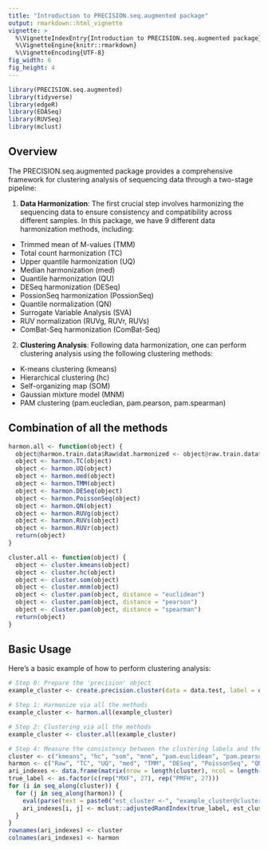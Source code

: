 ```yaml
---
title: "Introduction to PRECISION.seq.augmented package"
output: rmarkdown::html_vignette
vignette: >
  %\VignetteIndexEntry{Introduction to PRECISION.seq.augmented package}
  %\VignetteEngine{knitr::rmarkdown}
  %\VignetteEncoding{UTF-8}
fig_width: 6 
fig_height: 4 
---
```


```r
library(PRECISION.seq.augmented)
library(tidyverse)
library(edgeR)
library(EDASeq)
library(RUVSeq)
library(mclust)
```

## Overview

The PRECISION.seq.augmented package provides a comprehensive framework for clustering analysis of sequencing data through a two-stage pipeline:

1. **Data Harmonization**: The first crucial step involves harmonizing the sequencing data to ensure consistency and compatibility across different samples. In this package, 
we have 9 different data harmonization methods, including:
  - Trimmed mean of M-values (TMM)
  - Total count harmonization (TC)
  - Upper quantile harmonization (UQ)
  - Median harmonization (med)
  - Quantile harmonization (QU)
  - DESeq harmonization (DESeq)
  - PossionSeq harmonization (PossionSeq)
  - Quantile normalization (QN)
  - Surrogate Variable Analysis (SVA)
  - RUV normalization (RUVg, RUVr, RUVs)
  - ComBat-Seq harmonization (ComBat-Seq)

2. **Clustering Analysis**: Following data harmonization, one can perform clustering analysis using the following clustering methods:
  - K-means clustering (kmeans)
  - Hierarchical clustering (hc)
  - Self-organizing map (SOM)
  - Gaussian mixture model (MNM)
  - PAM clustering (pam.eucledian, pam.pearson, pam.spearman)

  
## Combination of all the methods

```r
harmon.all <- function(object) {
  object@harmon.train.data$Raw$dat.harmonized <- object@raw.train.data$data
  object <- harmon.TC(object)
  object <- harmon.UQ(object)
  object <- harmon.med(object)
  object <- harmon.TMM(object)
  object <- harmon.DESeq(object)
  object <- harmon.PoissonSeq(object)
  object <- harmon.QN(object)
  object <- harmon.RUVg(object)
  object <- harmon.RUVs(object)
  object <- harmon.RUVr(object)
  return(object)
}

cluster.all <- function(object) {
  object <- cluster.kmeans(object)
  object <- cluster.hc(object)
  object <- cluster.som(object)
  object <- cluster.mnm(object)
  object <- cluster.pam(object, distance = "euclidean")
  object <- cluster.pam(object, distance = "pearson")
  object <- cluster.pam(object, distance = "spearman")
  return(object)
}
```    


## Basic Usage

Here's a basic example of how to perform clustering analysis:

```r
# Step 0: Prepare the 'precision' object
example_cluster <- create.precision.cluster(data = data.test, label = data.group)

# Step 1: Harmonize via all the methods
example_cluster <- harmon.all(example_cluster)

# Step 2: Clustering via all the methods
example_cluster <- cluster.all(example_cluster)

# Step 4: Measure the consistency between the clustering labels and the true labels
cluster <- c("kmeans", "hc", "som", "mnm", "pam.euclidean", "pam.pearson", "pam.spearman")
harmon <- c("Raw", "TC", "UQ", "med", "TMM", "DESeq", "PoissonSeq", "QN", "RUVg", "RUVs", "RUVr")
ari_indexes <- data.frame(matrix(nrow = length(cluster), ncol = length(harmon)))
true_label <- as.factor(c(rep("MXF", 27), rep("PMFH", 27)))
for (i in seq_along(cluster)) {
  for (j in seq_along(harmon)) {
    eval(parse(text = paste0("est_cluster <-", "example_cluster@cluster.result", "$", cluster[i], "$", harmon[j])))
    ari_indexes[i, j] <- mclust::adjustedRandIndex(true_label, est_cluster)
  }
}
rownames(ari_indexes) <- cluster
colnames(ari_indexes) <- harmon
```
